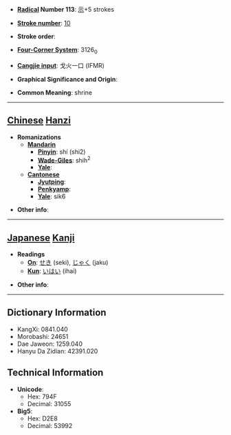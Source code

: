 * '''[[Wiktionary:Chinese radical index| Radical]] Number 113''': [[Wiktionary:Chinese radical index 示|示]]+5 strokes

* '''[[Wiktionary:Chinese total strokes index|Stroke number]]''': [[Wiktionary:Chinese total strokes index 10|10]]

* '''Stroke order''': 

* '''[[Wiktionary:Chinese four corner index|Four-Corner System]]''': 3126<sub>0</sub>

* '''[[Wiktionary:Chinese Cangjie index|Cangjie input]]''': 戈火一口 (IFMR)

* '''Graphical Significance and Origin''': 

* '''Common Meaning''': shrine

----

== [[Chinese]] [[Hanzi]] ==

* '''Romanizations'''
** '''[[Mandarin]]'''
*** '''[[Pinyin]]''': shí (shi2)
*** '''[[Wade-Giles]]''': shih<sup>2</sup>
*** '''[[Yale]]''': 
** '''[[Cantonese]]'''
*** '''[[Jyutping]]''':
*** '''[[Penkyamp]]''': 
*** '''[[Yale]]''': sik6

* '''Other info''': 

----

== [[Japanese]] [[Kanji]] ==

* '''Readings'''
** '''[[On]]''': [[せき]] (seki), [[じゃく]] (jaku)
** '''[[Kun]]''': [[いはい]] (ihai)

* '''Other info''':  

----

== Dictionary Information ==

* KangXi: 0841.040
* Morobashi: 24651
* Dae Jaweon: 1259.040
* Hanyu Da Zidian: 42391.020

== Technical Information ==

* '''Unicode''':
** Hex: 794F
** Decimal: 31055
* '''Big5''':
** Hex: D2E8
** Decimal: 53992